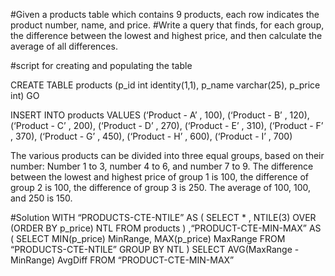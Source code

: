 #Given a products table which contains 9 products, each row indicates the product number, name, and price.
#Write a query that finds, for each group, the difference between the lowest and highest price, and then calculate the average of all differences.

#script for creating and populating the table

CREATE TABLE products
(p_id int identity(1,1),
p_name varchar(25),
p_price int)
GO
 
INSERT INTO products VALUES ('Product - A' , 100),
('Product - B' , 120),
('Product - C' , 200),
('Product - D' , 270),
('Product - E' , 310),
('Product - F' , 370),
('Product - G' , 450),
('Product - H' , 600),
('Product - I' , 700)

The various products can be divided into three equal groups, based on their number: Number 1 to 3, number 4 to 6, and number 7 to 9.
The difference between the lowest and highest price of group 1 is 100, the difference of group 2 is 100, the difference of group 3 is 250. 
The average of 100, 100, and 250 is 150.


#Solution
WITH "PRODUCTS-CTE-NTILE" AS
(
SELECT * ,
NTILE(3) OVER (ORDER BY p_price) NTL
FROM products
)
,"PRODUCT-CTE-MIN-MAX" AS
(
SELECT MIN(p_price) MinRange, MAX(p_price) MaxRange
FROM "PRODUCTS-CTE-NTILE"
GROUP BY NTL
)
SELECT AVG(MaxRange - MinRange) AvgDiff
FROM "PRODUCT-CTE-MIN-MAX"
